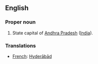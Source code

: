 ==English==

===Proper noun===
#State capital of [[Andhra Pradesh]] ([[India]]).

===Translations===
*[[French]]: [[Hyderābād]]